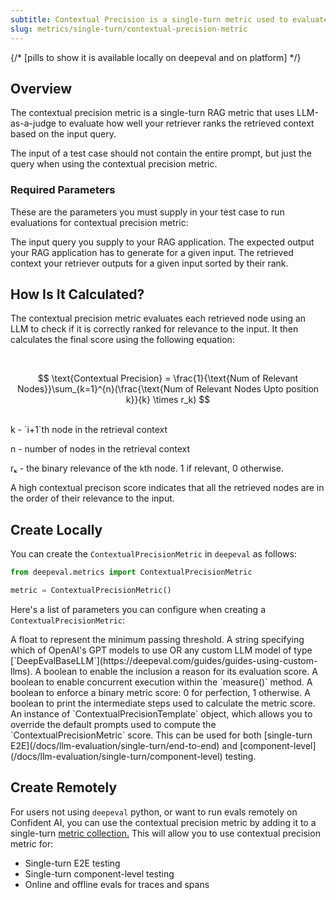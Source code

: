 ```yaml
---
subtitle: Contextual Precision is a single-turn metric used to evaluate a RAG retriever
slug: metrics/single-turn/contextual-precision-metric
---
```


{/* [pills to show it is available locally on deepeval and on platform] */}

## Overview

The contextual precision metric is a single-turn RAG metric that uses LLM-as-a-judge to evaluate how well your retriever ranks the retrieved context based on the input query.

<Warning>

The input of a test case should not contain the entire prompt, but just the query when using the contextual precision metric.

</Warning>

### Required Parameters

These are the parameters you must supply in your test case to run evaluations for contextual precision metric:

<ParamField path="input" type="string" required>
  The input query you supply to your RAG application.
</ParamField>
<ParamField path="expected_output" type="string" required>
  The expected output your RAG application has to generate for a given input.
</ParamField>
<ParamField path="retrieval_context" type="list of string" required>
  The retrieved context your retriever outputs for a given input sorted by their rank.
</ParamField>

## How Is It Calculated?

The contextual precision metric evaluates each retrieved node using an LLM to check if it is correctly ranked for relevance to the input. It then calculates the final score using the following equation:

<br />

$$
\text{Contextual Precision} = \frac{1}{\text{Num of Relevant Nodes}}\sum_{k=1}^{n}(\frac{\text{Num of Relevant Nodes Upto position k}}{k} \times r_k)
$$

<br />

<Info>
k - `i+1`th node in the retrieval context

n - number of nodes in the retrieval context

rₖ - the binary relevance of the `k`th node. 1 if relevant, 0 otherwise.
</Info>

A high contextual precison score indicates that all the retrieved nodes are in the order of their relevance to the input.

## Create Locally

You can create the `ContextualPrecisionMetric` in `deepeval` as follows:

```python
from deepeval.metrics import ContextualPrecisionMetric

metric = ContextualPrecisionMetric()
```

Here's a list of parameters you can configure when creating a `ContextualPrecisionMetric`:

<ParamField path="threshold" type="number" default={0.5}>
  A float to represent the minimum passing threshold.
</ParamField>
<ParamField path="model" type="string | Object" default="gpt-4.1">
  A string specifying which of OpenAI's GPT models to use OR any custom LLM
  model of type
  [`DeepEvalBaseLLM`](https://deepeval.com/guides/guides-using-custom-llms).
</ParamField>
<ParamField path="include_reason" type="boolean" default={"true"}>
  A boolean to enable the inclusion a reason for its evaluation score.
</ParamField>
<ParamField path="async_mode" type="boolean" default={"true"}>
  A boolean to enable concurrent execution within the `measure()` method.
</ParamField>
<ParamField path="strict_mode" type="boolean" default={"false"}>
  A boolean to enforce a binary metric score: 0 for perfection, 1 otherwise.
</ParamField>
<ParamField path="verbose_mode" type="boolean" default={"false"}>
  A boolean to print the intermediate steps used to calculate the metric score.
</ParamField>
<ParamField
  path="evaluation_template"
  type="ContextualPrecisionTemplate"
  default={"deepeval's template"}
>
  An instance of `ContextualPrecisionTemplate` object, which allows you to
  override the default prompts used to compute the `ContextualPrecisionMetric`
  score.
</ParamField>

<Success>
  This can be used for both [single-turn
  E2E](/docs/llm-evaluation/single-turn/end-to-end) and
  [component-level](/docs/llm-evaluation/single-turn/component-level) testing.
</Success>

## Create Remotely

For users not using `deepeval` python, or want to run evals remotely on Confident AI, you can use the contextual precision metric by adding it to a single-turn [metric collection.](/metrics/metric-collections) This will allow you to use contextual precision metric for:

- Single-turn E2E testing
- Single-turn component-level testing
- Online and offline evals for traces and spans
